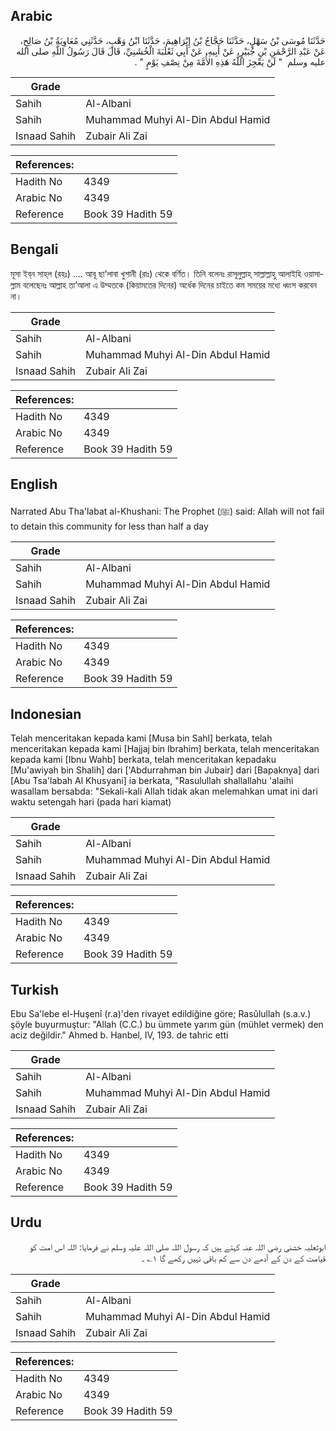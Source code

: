 ## Arabic


<div dir="rtl" lang="ar" style={{fontSize:'larger',backgroundColor:'#f8f9fa',padding:20}}>
حَدَّثَنَا مُوسَى بْنُ سَهْلٍ، حَدَّثَنَا حَجَّاجُ بْنُ إِبْرَاهِيمَ، حَدَّثَنَا ابْنُ وَهْبٍ، حَدَّثَنِي مُعَاوِيَةُ بْنُ صَالِحٍ، عَنْ عَبْدِ الرَّحْمَنِ بْنِ جُبَيْرٍ، عَنْ أَبِيهِ، عَنْ أَبِي ثَعْلَبَةَ الْخُشَنِيِّ، قَالَ قَالَ رَسُولُ اللَّهِ صلى الله عليه وسلم ‏ "‏ لَنْ يَعْجِزَ اللَّهُ هَذِهِ الأُمَّةَ مِنْ نِصْفِ يَوْمٍ ‏"‏ ‏.‏
</div>
<div style={{backgroundColor:'#f8f9fa',padding:20, marginBottom: 10}}><table> <thead> <tr> <th>Grade</th> <th></th> </tr> </thead> <tbody> <tr><td>Sahih</td><td>Al-Albani</td></tr><tr><td>Sahih</td><td>Muhammad Muhyi Al-Din Abdul Hamid</td></tr><tr><td>Isnaad Sahih</td><td>Zubair Ali Zai</td></tr></tbody></table><table> <thead> <tr> <th>References:</th> <th></th> </tr> </thead> <tbody><tr><td>Hadith No</td><td>4349</td></tr><tr><td>Arabic No</td><td>4349</td></tr><tr><td>Reference</td><td>Book 39 Hadith 59</td></tr></tbody></table></div>

## Bengali


<div dir="ltr" lang="bn" style={{fontSize:'larger',backgroundColor:'#f8f9fa',padding:20}}>
মূসা ইব্‌ন সাহ্‌ল (রহঃ) .... আবূ ছা’লাবা খুশানী (রাঃ) থেকে বর্ণিত। তিনি বলেনঃ রাসূলুল্লাহ্‌ সাল্লাল্লাহু আলাইহি ওয়াসাল্লাম বলেছেনঃ আল্লাহ তা’আলা এ উম্মতকে (কিয়ামতের দিনের) অর্ধেক দিনের চাইতে কম সময়ের মধ্যে ধ্বংস করবেন না।
</div>
<div style={{backgroundColor:'#f8f9fa',padding:20, marginBottom: 10}}><table> <thead> <tr> <th>Grade</th> <th></th> </tr> </thead> <tbody> <tr><td>Sahih</td><td>Al-Albani</td></tr><tr><td>Sahih</td><td>Muhammad Muhyi Al-Din Abdul Hamid</td></tr><tr><td>Isnaad Sahih</td><td>Zubair Ali Zai</td></tr></tbody></table><table> <thead> <tr> <th>References:</th> <th></th> </tr> </thead> <tbody><tr><td>Hadith No</td><td>4349</td></tr><tr><td>Arabic No</td><td>4349</td></tr><tr><td>Reference</td><td>Book 39 Hadith 59</td></tr></tbody></table></div>

## English


<div dir="ltr" lang="en" style={{fontSize:'larger',backgroundColor:'#f8f9fa',padding:20}}>
Narrated Abu Tha'labat al-Khushani: The Prophet (ﷺ) said: Allah will not fail to detain this community for less than half a day
</div>
<div style={{backgroundColor:'#f8f9fa',padding:20, marginBottom: 10}}><table> <thead> <tr> <th>Grade</th> <th></th> </tr> </thead> <tbody> <tr><td>Sahih</td><td>Al-Albani</td></tr><tr><td>Sahih</td><td>Muhammad Muhyi Al-Din Abdul Hamid</td></tr><tr><td>Isnaad Sahih</td><td>Zubair Ali Zai</td></tr></tbody></table><table> <thead> <tr> <th>References:</th> <th></th> </tr> </thead> <tbody><tr><td>Hadith No</td><td>4349</td></tr><tr><td>Arabic No</td><td>4349</td></tr><tr><td>Reference</td><td>Book 39 Hadith 59</td></tr></tbody></table></div>

## Indonesian


<div dir="ltr" lang="id" style={{fontSize:'larger',backgroundColor:'#f8f9fa',padding:20}}>
Telah menceritakan kepada kami [Musa bin Sahl] berkata, telah menceritakan kepada kami [Hajjaj bin Ibrahim] berkata, telah menceritakan kepada kami [Ibnu Wahb] berkata, telah menceritakan kepadaku [Mu'awiyah bin Shalih] dari ['Abdurrahman bin Jubair] dari [Bapaknya] dari [Abu Tsa'labah Al Khusyani] ia berkata, "Rasulullah shallallahu 'alaihi wasallam bersabda: "Sekali-kali Allah tidak akan melemahkan umat ini dari waktu setengah hari (pada hari kiamat)
</div>
<div style={{backgroundColor:'#f8f9fa',padding:20, marginBottom: 10}}><table> <thead> <tr> <th>Grade</th> <th></th> </tr> </thead> <tbody> <tr><td>Sahih</td><td>Al-Albani</td></tr><tr><td>Sahih</td><td>Muhammad Muhyi Al-Din Abdul Hamid</td></tr><tr><td>Isnaad Sahih</td><td>Zubair Ali Zai</td></tr></tbody></table><table> <thead> <tr> <th>References:</th> <th></th> </tr> </thead> <tbody><tr><td>Hadith No</td><td>4349</td></tr><tr><td>Arabic No</td><td>4349</td></tr><tr><td>Reference</td><td>Book 39 Hadith 59</td></tr></tbody></table></div>

## Turkish


<div dir="ltr" lang="tr" style={{fontSize:'larger',backgroundColor:'#f8f9fa',padding:20}}>
Ebu Sa'lebe el-Huşenî (r.a)'den rivayet edildiğine göre; Rasûlullah (s.a.v.) şöyle buyurmuştur: "Allah (C.C.) bu ümmete yarım gün (mühlet vermek) den aciz değildir." Ahmed b. Hanbel, IV, 193. de tahric etti
</div>
<div style={{backgroundColor:'#f8f9fa',padding:20, marginBottom: 10}}><table> <thead> <tr> <th>Grade</th> <th></th> </tr> </thead> <tbody> <tr><td>Sahih</td><td>Al-Albani</td></tr><tr><td>Sahih</td><td>Muhammad Muhyi Al-Din Abdul Hamid</td></tr><tr><td>Isnaad Sahih</td><td>Zubair Ali Zai</td></tr></tbody></table><table> <thead> <tr> <th>References:</th> <th></th> </tr> </thead> <tbody><tr><td>Hadith No</td><td>4349</td></tr><tr><td>Arabic No</td><td>4349</td></tr><tr><td>Reference</td><td>Book 39 Hadith 59</td></tr></tbody></table></div>

## Urdu


<div dir="rtl" lang="ur" style={{fontSize:'larger',backgroundColor:'#f8f9fa',padding:20}}>
ابوثعلبہ خشنی رضی اللہ عنہ کہتے ہیں کہ رسول اللہ صلی اللہ علیہ وسلم نے فرمایا: اللہ اس امت کو قیامت کے دن کے آدھے دن سے کم باقی نہیں رکھے گا ۱؎ ۔
</div>
<div style={{backgroundColor:'#f8f9fa',padding:20, marginBottom: 10}}><table> <thead> <tr> <th>Grade</th> <th></th> </tr> </thead> <tbody> <tr><td>Sahih</td><td>Al-Albani</td></tr><tr><td>Sahih</td><td>Muhammad Muhyi Al-Din Abdul Hamid</td></tr><tr><td>Isnaad Sahih</td><td>Zubair Ali Zai</td></tr></tbody></table><table> <thead> <tr> <th>References:</th> <th></th> </tr> </thead> <tbody><tr><td>Hadith No</td><td>4349</td></tr><tr><td>Arabic No</td><td>4349</td></tr><tr><td>Reference</td><td>Book 39 Hadith 59</td></tr></tbody></table></div>